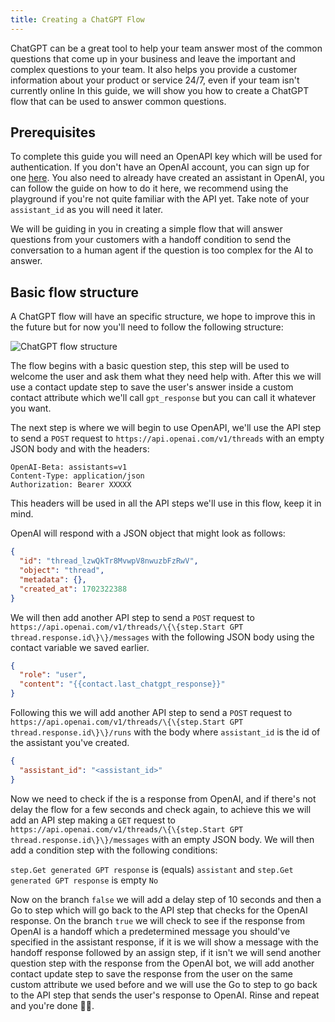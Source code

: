```yaml
---
title: Creating a ChatGPT Flow
---
```


ChatGPT can be a great tool to help your team answer most of the common questions that come up in your business and leave the important and complex questions to your team. It also helps you provide a customer information about your product or service 24/7, even if your team isn't currently online In this guide, we will show you how to create a ChatGPT flow that can be used to answer common questions.

## Prerequisites

To complete this guide you will need an OpenAPI key which will be used for authentication. If you don't have an OpenAI account, you can sign up for one [here](https://platform.openai.com/signup). You also need to already have created an assistant in OpenAI, you can follow the guide on how to do it here, we recommend using the playground if you're not quite familiar with the API yet. Take note of your `assistant_id` as you will need it later.

We will be guiding in you in creating a simple flow that will answer questions from your customers with a handoff condition to send the conversation to a human agent if the question is too complex for the AI to answer. 

## Basic flow structure

A ChatGPT flow will have an specific structure, we hope to improve this in the future but for now you'll need to follow the following structure:

![ChatGPT flow structure](https://hilos-media.s3.us-east-2.amazonaws.com/mintlify/advanced/flows/ChatGPT+Flow/structure.png)

The flow begins with a basic question step, this step will be used to welcome the user and ask them what they need help with. After this we will use a contact update step to save the user's answer inside a custom contact attribute which we'll call `gpt_response` but you can call it whatever you want.

The next step is where we will begin to use OpenAPI, we'll use the API step to send a `POST` request to `https://api.openai.com/v1/threads` with an empty JSON body and with the headers:

```
OpenAI-Beta: assistants=v1
Content-Type: application/json
Authorization: Bearer XXXXX
```

This headers will be used in all the API steps we'll use in this flow, keep it in mind.

OpenAI will respond with a JSON object that might look as follows:

```json
{
  "id": "thread_lzwQkTr8MvwpV8nwuzbFzRwV",
  "object": "thread",
  "metadata": {},
  "created_at": 1702322388
}
```

We will then add another API step to send a `POST` request to `https://api.openai.com/v1/threads/\{\{step.Start GPT thread.response.id\}\}/messages` with the following JSON body using the contact variable we saved earlier.

```json
{
  "role": "user",
  "content": "{{contact.last_chatgpt_response}}"
}
```

Following this we will add another API step to send a `POST` request to `https://api.openai.com/v1/threads/\{\{step.Start GPT thread.response.id\}\}/runs` with the body where `assistant_id` is the id of the assistant you've created.

```json
{
  "assistant_id": "<assistant_id>"
}
```

Now we need to check if the is a response from OpenAI, and if there's not delay the flow for a few seconds and check again, to achieve this we will add an API step making a `GET` request to `https://api.openai.com/v1/threads/\{\{step.Start GPT thread.response.id\}\}/messages` with an empty JSON body. We will then add a condition step with the following conditions:

`step.Get generated GPT response` is (equals) `assistant` and `step.Get generated GPT response` is empty `No`

Now on the branch `false` we will add a delay step of 10 seconds and then a Go to step which will go back to the API step that checks for the OpenAI response. On the branch `true` we will check to see if the response from OpenAI is a handoff which a predetermined message you should've specified in the assistant response, if it is we will show a message with the handoff response followed by an assign step, if it isn't we will send another question step with the response from the OpenAI bot, we will add another contact update step to save the response from the user on the same custom attribute we used before and we will use the Go to step to go back to the API step that sends the user's response to OpenAI. Rinse and repeat and you're done 🙌🏻.

